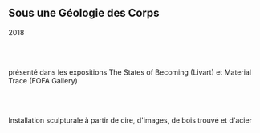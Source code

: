 ## Sous une Géologie des Corps
2018

<br />
<br />

présenté dans les expositions The States of Becoming (Livart) et Material Trace (FOFA Gallery)

<br />
<br />

Installation sculpturale à partir de cire, d'images, de bois trouvé et d'acier
